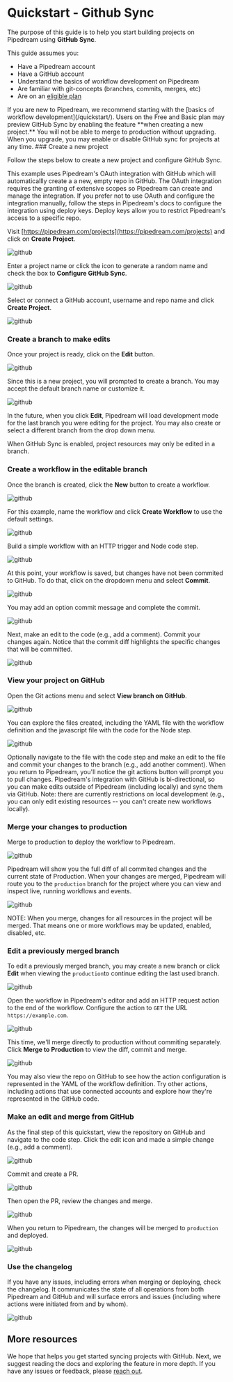 
# Quickstart - Github Sync

The purpose of this guide is to help you start building projects on Pipedream using **GitHub Sync**. 

This guide assumes you:

- Have a Pipedream account 
- Have a GitHub account
- Understand the basics of workflow development on Pipedream
- Are familiar with git-concepts (branches, commits, merges, etc)
- Are on an [eligible plan](https://pipedream.com/pricing/)

<Callout type="info" emoji="ℹ️">
If you are new to Pipedream, we recommend starting with the [basics of workflow development](/quickstart/).
</Callout>

<Callout type="info" emoji="ℹ️">
Users on the Free and Basic plan may preview GitHub Sync by enabling the feature **when creating a new project.**  You will not be able to merge to production without upgrading. When you upgrade, you may enable or disable GitHub sync for projects at any time.
</Callout>

<Steps>
### Create a new project

Follow the steps below to create a new project and configure GitHub Sync.

<Callout type="info" emoji="ℹ️">
This example uses Pipedream's OAuth integration with GitHub which will automaticallly create a a new, empty repo in GitHub. The OAuth integration requires the granting of extensive scopes so Pipedream can create and manage the integration. If you prefer not to use OAuth and configure the integration manually, follow the steps in Pipedream's docs to configure the integration using deploy keys. Deploy keys allow you to restrict Pipedream's access to a specific repo.
</Callout>

Visit [https://pipedream.com/projects](https://pipedream.com/projects) and click on **Create Project**.

![github](./images/create_project.png)

Enter a project name or click the icon to generate a random name and check the box to **Configure GitHub Sync**. 

![github](./images/configure_project_1.png)

Select or connect a GitHub account, username and repo name and click **Create Project**.

![github](./images/configure_project_2.png)


### Create a branch to make edits

Once your project is ready, click on the **Edit** button. 

![github](./images/edit_1.png)

Since this is a new project, you will prompted to create a branch. You may accept the default branch name or customize it. 

![github](./images/edit_2.png)

In the future, when you click **Edit**, Pipedream will load development mode for the last branch you were editing for the project. You may also create or select a different branch from the drop down menu.

<Callout type="info" emoji="ℹ️">
When GitHub Sync is enabled, project resources may only be edited in a branch.
</Callout>

### Create a workflow in the editable branch

Once the branch is created, click the **New** button to create a workflow.

![github](./images/new_workflow.png)

For this example, name the workflow and click **Create Workflow** to use the default settings.

![github](./images/configure_workflow.png)

Build a simple workflow with an HTTP trigger and Node code step. 

![github](./images/basic_workflow.png)


At this point, your workflow is saved, but changes have not been commited to GitHub. To do that, click on the dropdown menu and select **Commit**. 

![github](./images/commit_changes_1.png)

You may add an option commit message and complete the commit.

![github](./images/commit_diff_1.png)

Next, make an edit to the code (e.g., add a comment). Commit your changes again. Notice that the commit diff highlights the specific changes that will be committed.

![github](./images/commit_diff_2.png)

### View your project on GitHub

Open the Git actions menu and select **View branch on GitHub**. 

![github](./images/view_branch_on_github_1.png)

You can explore the files created, including the YAML file with the workflow definition and the javascript file with the code for the Node step. 

![github](./images/view_branch_on_github_2.png)

<Callout type="info" emoji="ℹ️">
Optionally navigate to the file with the code step and make an edit to the file and commit your changes to the branch (e.g., add another comment). When you return to Pipedream, you'll notice the git actions button will prompt you to pull changes. Pipedream's integration with GitHub is bi-directional, so you can make edits outside of Pipedream (including locally) and sync them via GitHub. Note: there are currently restrictions on local development (e.g., you can only edit existing resources -- you can't create new workflows locally).
</Callout>

### Merge your changes to production

Merge to production to deploy the workflow to Pipedream. 

![github](./images/merge_to_production_1.png)

Pipedream will show you the full diff of all commited changes and the current state of Production. When your changes are merged, Pipedream will route you to the `production` branch for the project where you can view and inspect live, running workflows and events.

![github](./images/merge_to_production_2.png)

NOTE: When you merge, changes for all resources in the project will be merged. That means one or more workflows may be updated, enabled, disabled, etc.

### Edit a previously merged branch

To edit a previously merged branch, you may create a new branch or click **Edit** when viewing the `production`to continue editing the last used branch.

![github](./images/edit_production.png)

Open the workflow in Pipedream's editor and add an HTTP request action to the end of the workflow. Configure the action to `GET` the URL `https://example.com`. 

![github](./images/add_action.png)

This time, we'll merge directly to production without commiting separately. Click **Merge to Production** to view the diff, commit and merge.  

![github](./images/action_diff.png)

You may also view the repo on GitHub to see how the action configuration is represented in the YAML of the workflow definition. Try other actions, including actions that use connected accounts and explore how they're represented in the GitHub code.

### Make an edit and merge from GitHub 

As the final step of this quickstart, view the repository on GitHub and navigate to the code step. Click the edit icon and made a simple change (e.g., add a comment). 

![github](./images/edit_in_github.png)

Commit and create a PR. 

![github](./images/create_pr.png)

Then open the PR, review the changes and merge. 

![github](./images/merge_pr.png)

When you return to Pipedream, the changes will be merged to `production` and deployed.

![github](./images/pr_deployed.png)

### Use the changelog

If you have any issues, including errors when merging or deploying, check the changelog. It communicates the state of all operations from both Pipedream and GitHub and will surface errors and issues (including where actions were initiated from and by whom).

![github](./images/changelog.png)
</Steps>

## More resources

We hope that helps you get started syncing projects with GitHub. Next, we suggest reading the docs and exploring the feature in more depth.  If you have any issues or feedback, please [reach out](https://pipedream.com/support).